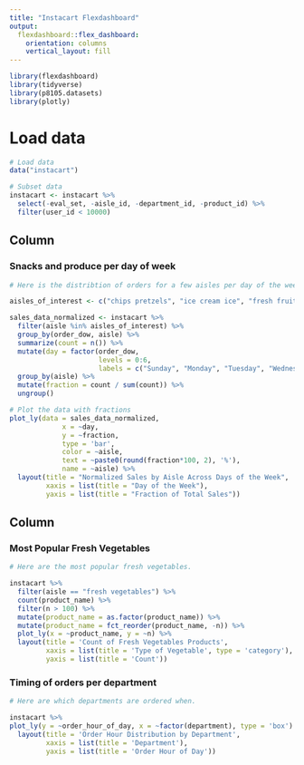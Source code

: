 ```yaml
---
title: "Instacart Flexdashboard"
output: 
  flexdashboard::flex_dashboard:
    orientation: columns
    vertical_layout: fill
---
```


```r
library(flexdashboard)
library(tidyverse)
library(p8105.datasets)
library(plotly)

```

# Load data

```r

# Load data
data("instacart")

# Subset data
instacart <- instacart %>% 
  select(-eval_set, -aisle_id, -department_id, -product_id) %>%
  filter(user_id < 10000)

``` 


Column {data-width=650}
-----------------------------------------------------------------------

### Snacks and produce per day of week

```r

# Here is the distribtion of orders for a few aisles per day of the week. 

aisles_of_interest <- c("chips pretzels", "ice cream ice", "fresh fruits", "fresh vegetables")

sales_data_normalized <- instacart %>%
  filter(aisle %in% aisles_of_interest) %>%
  group_by(order_dow, aisle) %>%
  summarize(count = n()) %>%
  mutate(day = factor(order_dow, 
                      levels = 0:6, 
                      labels = c("Sunday", "Monday", "Tuesday", "Wednesday", "Thursday", "Friday", "Saturday"))) %>%
  group_by(aisle) %>%
  mutate(fraction = count / sum(count)) %>%
  ungroup()

# Plot the data with fractions
plot_ly(data = sales_data_normalized, 
             x = ~day, 
             y = ~fraction, 
             type = 'bar', 
             color = ~aisle,
             text = ~paste0(round(fraction*100, 2), '%'), 
             name = ~aisle) %>%
  layout(title = "Normalized Sales by Aisle Across Days of the Week",
         xaxis = list(title = "Day of the Week"),
         yaxis = list(title = "Fraction of Total Sales"))

```

Column {data-width=350}
-----------------------------------------------------------------------

### Most Popular Fresh Vegetables

```r

# Here are the most popular fresh vegetables.

instacart %>% 
  filter(aisle == "fresh vegetables") %>% 
  count(product_name) %>% 
  filter(n > 100) %>% 
  mutate(product_name = as.factor(product_name)) %>% 
  mutate(product_name = fct_reorder(product_name, -n)) %>% 
  plot_ly(x = ~product_name, y = ~n) %>% 
  layout(title = 'Count of Fresh Vegetables Products',
         xaxis = list(title = 'Type of Vegetable', type = 'category'),
         yaxis = list(title = 'Count'))

```

### Timing of orders per department

```r

# Here are which departments are ordered when.

instacart %>% 
plot_ly(y = ~order_hour_of_day, x = ~factor(department), type = 'box') %>%
  layout(title = 'Order Hour Distribution by Department',
         xaxis = list(title = 'Department'),
         yaxis = list(title = 'Order Hour of Day'))

```

